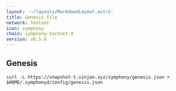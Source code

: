 ```yaml
---
layout: '~/layouts/MarkdownLayout.astro'
title: Genesis file
network: Testnet
icon: symphony
chain: symphony-testnet-4
version: v0.5.0
---
```

## Genesis 

```
curl -L https://snapshot-t.vinjan.xyz/symphony/genesis.json > $HOME/.symphonyd/config/genesis.json
```
